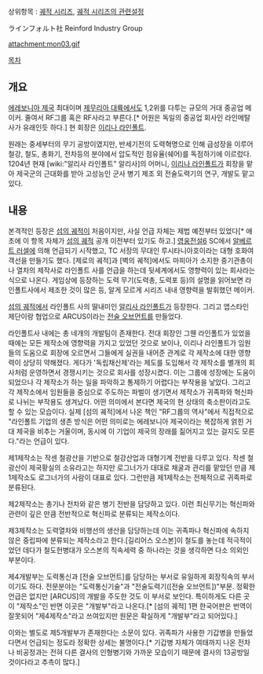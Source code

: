 상위항목 : [[궤적 시리즈]], [[궤적 시리즈의 관련설정]]

ラインフォルト社
Reinford Industry Group

attachment:mon03.gif

[[목차]]

== 개요 ==
[[에레보니아 제국]] 최대이며 [[제무리아 대륙]]에서도 1,2위를 다투는 규모의 거대 중공업 메이커. 줄여서 RF그룹 혹은 RF사라고 부른다.[* 어원은 독일의 중공업 회사인 라인메탈사가 유래인듯 하다.] 현 회장은 [[이리나 라인폴트]].

원래는 중세부터의 무기 공방이였지만, 반세기전의 도력혁명으로 인해 급성장을 이루어 철강, 철도, 총화기, 전차등의 분야에서 압도적인 점유율(쉐어)를 독점하기에 이르렀다. 1204년 현재 [wiki:"알리사 라인폴트" 알리사]의 어머니, [[이리나 라인폴트]]가 회장을 맡아 제국군의 근대화를 받아 고성능인 군사 병기 제조 외 전술도력기의 연구, 개발도 맡고 있다.

== 내용 ==
본격적인 등장은 [[섬의 궤적]]이 처음이지만, 사실 언급 자체는 제법 예전부터 있었다[* 애초에 이 항목 자체가 [[섬의 궤적]] 공개 이전부터 있기도 하고.] [[영웅전설6]] SC에서 [[알베르트 러셀]]에 의해 언급되기 시작했고, TC 서장의 무대인 루시타니아호이라는 대형 호화여객선을 만들기도 했다. [제로의 궤적]과 [벽의 궤적]에서도 마피아가 소지한 중기관총이나 열차의 제작사로 라인폴트 사를 언급을 하는데 뒷세계에서도 영향력이 있는 회사라는 식으로 나온다. 게임상에 등장하는 도력 무기(도력총, 도력포 등)의 설명을 읽어보면 라인폴트사에서 제조한 것이 많은 등, 알게 모르게 시리즈 내내 영향력을 발휘했던 메이커.

[[섬의 궤적]]에서 라인폴트 사의 딸내미인 [[알리사 라인폴트]]가 등장한다. 그리고 앱스타인 제단이랑 협업으로 ARCUS이라는 [[전술 오브먼트]]를 만들었다.

라인폴트사 내에는 총 네개의 개발팀이 존재한다. 전대 회장인 그웬 라인폴트가 있었을 때에는 모든 제작소에 영향력을 가지고 있었던 것으로 보이나, 이리나 라인폴트가 임원들의 도움으로 회장에 오르면서 그들에게 실권을 내어준 관계로 각 제작소에 대한 영향력이 상당히 약해졌다. 게다가 '독립채산제'라는 제도를 도입해서 각 제작소를 별개의 회사처럼 운영하면서 경쟁시키는 것으로 회사를 성장시켰다. 이는 그룹에 성장에는 도움이 되었으나 각 제작소가 하는 일을 파악하고 통제하기 어렵다는 부작용을 낳았다. 그리고 각 제작소에서 임원들을 중심으로 주도하는 파벌이 생기면서 제작소가 귀족파와 혁신파로 나뉘는 부작용도 생겨났다. 어떤 의미에서 본다면 제국의 현 상태의 축소판이라고도 할 수 있는 모습이다. 실제 [섬의 궤적]에서 나온 책인 "RF그룹의 역사"에서 직접적으로 "라인폴트 기업의 생존 방식은 어떤 의미로는 에레보니아 제국이라는 복잡하게 얽힌 거대 제국을 비추는 거울이며, 동시에 이 기업이 제국의 장래를 짊어지고 있는 걸지도 모른다."라는 언급이 있다.

제1제작소는 작센 철광산을 기반으로 철강산업과 대형기계 전반을 다루고 있다. 작센 철광산이 제국황실의 소유라고는 하지만 로그너가가 대대로 채굴과 관리를 맡았던 만큼 제1제작소도 로그너가의 사람이 대표로 있다. 그런만큼 제1제작소는 전체적으로 귀족파로 분류된다.

제2제작소는 총기나 전차와 같은 병기 전반을 담당하고 있다. 이런 최신무기는 혁신파와 관련이 깊은 만큼 전반적으로 혁신파로 분류되는 제작소이다.

제3제작소는 도력열차와 비행선의 생산을 담당하는데 이는 귀족파나 혁신파에 속하지 않은 중립파에 분류되는 제작소라고 한다.[길리어스 오스본]이 철도를 놓는데 적극적이었던 데다가 철도헌병대가 오스본의 직속세력 중 하나라는 것을 생각하면 다소 의외인 부분이다.

제4개발부는 도력통신과 [전술 오브먼트]를 담당하는 부서로 유일하게 회장직속의 부서이기도 하다. 전문분야는 "도력통신기술"과 "전술도력기([전술 오브먼트])"부문. 정확한 언급은 없지만 [ARCUS]의 개발을 주도한 것도 이 부서로 보인다. 특이하게도 다른 곳이 "제작소"인 반면 이곳은 "개발부"라고 나온다.[* [섬의 궤적] 1편 한국어판은 번역이 잘못되어 "제4제작소"라고 쓰여있지만 원문은 확실하게 "개발부"라고 되어있다.]

이와는 별도로 제5개발부가 존재한다는 소문이 있다. 귀족파가 사용한 기갑병을 만들었다면서 언급되는 정도라 정확한 상세는 불명이다.[* 기갑병 자체가 여태까지 나온 전차나 비공정과는 전혀 다른 결사의 인형병기와 가까운 모습이기 때문에 결사의 13공방일것이다라고 추측이 많다.]
